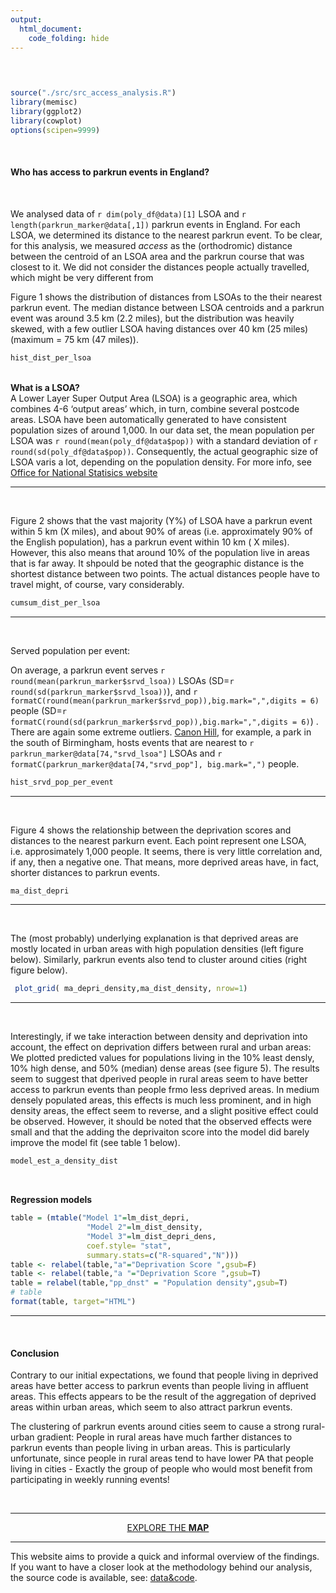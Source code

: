 ```yaml
---
output: 
  html_document:
    code_folding: hide
---
```

<div class="row" style="padding-top: 30px;">
<div class="col-sm-10">

```r
source("./src/src_access_analysis.R")
library(memisc)
library(ggplot2)
library(cowplot)
options(scipen=9999)
```
<br>

#### Who has access to parkrun events in England?
  
<br>

  We analysed data of `r dim(poly_df@data)[1]` LSOA and `r length(parkrun_marker@data[,1])` parkrun events in England. For each LSOA, we determined its distance to the nearest parkrun event. To be clear, for this analysis, we measured *access* as the (orthodromic) distance between the centroid of an LSOA area and the parkrun course that was closest to it. We did not consider the distances people actually travelled, which might be very different from
  
  Figure 1 shows the distribution of distances from LSOAs to the their nearest parkrun event. The median distance between LSOA centroids and a parkrun event was around 3.5 km (2.2 miles), but the distribution was heavily skewed, with a few outlier LSOA having distances over 40 km (25 miles) (maximum = 75 km (47 miles)).
  
```r
hist_dist_per_lsoa
```

  <br>
  <!-- blue text box -->
<div class="alert alert-info"> <strong>What is a LSOA?</strong>   
  A Lower Layer Super Output Area (LSOA) is a geographic area, which combines 4-6 'output areas' which, in turn, combine several postcode areas. LSOA have been automatically generated to have consistent population sizes of around 1,000. In our data set, the mean population per LSOA was `r round(mean(poly_df@data$pop))` with a standard deviation of `r round(sd(poly_df@data$pop))`. Consequently, the actual geographic size of LSOA varis a lot, depending on the population density. For more info, see [Office for National Statisics website ](https://www.ons.gov.uk/methodology/geography/ukgeographies/censusgeography) </div>
  
****
<br>
  
  Figure 2 shows that the vast majority (Y%) of LSOA have a parkrun event within 5 km (X miles), and about 90% of areas (i.e. approximately 90% of the English population), has a parkrun event within 10 km ( X miles). However, this also means that around 10% of the population live in areas that is far away. It shpould be noted that the geographic distance is the shortest distance between two points. The actual distances people have to travel might, of course, vary considerably.

```r
cumsum_dist_per_lsoa
```


****
<br>

Served population per event:

On average, a parkrun event serves `r round(mean(parkrun_marker$srvd_lsoa))` LSOAs (SD=`r round(sd(parkrun_marker$srvd_lsoa))`), and  `r formatC(round(mean(parkrun_marker$srvd_pop)),big.mark=",",digits = 6)` people  (SD=`r formatC(round(sd(parkrun_marker$srvd_pop)),big.mark=",",digits = 6)`) . There are again some extreme outliers. [Canon Hill](http://www.parkrun.org.uk/cannon-hill/course/), for example, a park in the south of Birmingham, hosts events that are nearest to `r parkrun_marker@data[74,"srvd_lsoa"]` LSOAs and `r formatC(parkrun_marker@data[74,"srvd_pop"], big.mark=",")` people. 

```r
hist_srvd_pop_per_event
```

****
<br>


Figure 4 shows the relationship between the deprivation scores and distances to the nearest parkurn event. Each point represent one LSOA, i.e. approsimately 1,000 people. It seems, there is very little correlation and, if any, then a negative one. That means, more deprived areas have, in fact, shorter distances to parkrun events. 


```r
ma_dist_depri
```


****
<br>


  The (most probably) underlying explanation is that deprived areas are mostly located in urban areas with high population densities (left figure below). Similarly, parkrun events also tend to cluster around cities (right figure below). 
  
```r
 plot_grid( ma_depri_density,ma_dist_density, nrow=1)
```


****
<br>


Interestingly, if we take interaction between density and deprivation into account, the effect on deprivation differs between rural and urban areas: We plotted predicted values for populations living in the 10% least densly, 10% high dense, and 50% (median) dense areas (see figure 5). The results seem to suggest that dperived people in rural areas seem to have better access to parkrun events than people frmo less deprived areas. In medium densely populated areas, this effects is much less prominent, and in high density areas, the effect seem to reverse, and a slight positive effect could be observed. However, it should be noted that the observed effects were small and that the adding the deprivaiton score into the model did barely improve the model fit (see table 1 below). 

  
```r
model_est_a_density_dist
```

<br>

  __Regression models__
```r
table = (mtable("Model 1"=lm_dist_depri,
                 "Model 2"=lm_dist_density,
                 "Model 3"=lm_dist_depri_dens,
                 coef.style= "stat",
                 summary.stats=c("R-squared","N")))
table <- relabel(table,"a"="Deprivation Score ",gsub=F)
table <- relabel(table,"a "="Deprivation Score ",gsub=T)
table = relabel(table,"pp_dnst" = "Population density",gsub=T)
# table
format(table, target="HTML")
```

****
<br>



#### Conclusion

  Contrary to our initial expectations, we found that people living in deprived areas have better access to parkrun events than people living in affluent areas. This effects appears to be the result of the aggregation of deprived areas within urban areas, which seem to also attract parkrun events.
  
  The clustering of parkrun events around cities seem to cause a strong rural-urban gradient: People in rural areas have much farther distances to parkrun events than people living in urban areas. This is particularly unfortunate, since people in rural areas tend to have lower PA that people living in cities - Exactly the group of people who would most benefit from participating in weekly running events!
  
  

<br>

****
  
<center> [EXPLORE THE **MAP**](access_map.html) </center>

****
  

  This website aims to provide a quick and informal overview of the findings. If you want to have a closer look at the methodology behind our analysis, the source code is available, see: [data&code](dc.html).




